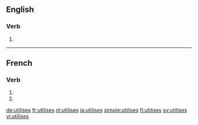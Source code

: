 {{also|utilisés}}
==English==

===Verb===
{{head|en|verb form}}

# {{en-third-person singular of|utilise}}

----

==French==

===Verb===
{{fr-verb-form}}

# {{conjugation of|utiliser||2|s|pres|ind|lang=fr}}
# {{conjugation of|utiliser||2|s|pres|sub|lang=fr}}

[[de:utilises]]
[[fr:utilises]]
[[nl:utilises]]
[[ja:utilises]]
[[simple:utilises]]
[[fi:utilises]]
[[sv:utilises]]
[[vi:utilises]]